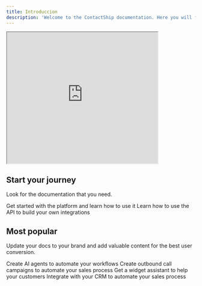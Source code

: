 ```yaml
---
title: Introduccion
description: 'Welcome to the ContactShip documentation. Here you will find everything you need to know about the [Platform](https://google.com) or how to use the [API](https://google.com).'
---
```

<Frame>
<iframe className="block rounded-xl w-full h-[100px]" height="350px" width="401px" src="https://www.youtube.com/embed/_z4Rk6aeyw4?si=fVgbtfRkbRrL-SaB"  title="YouTube video player" frameborder="10" allow="accelerometer; autoplay; clipboard-write; encrypted-media; gyroscope; picture-in-picture; web-share" referrerpolicy="strict-origin-when-cross-origin" allowfullscreen></iframe>
</Frame>


## Start your journey

Look for the documentation that you need.

<CardGroup cols={2}>
  <Card
    title="Platform Guide & Tutorials"
    icon="book"
    href="https://mintlify.com/docs/quickstart"
  >
    Get started with the platform and learn how to use it
  </Card>
  <Card
    title="API Documentation"
    icon="file-code"
    href="https://mintlify.com/docs/development"
  >
    Learn how to use the API to build your own integrations
  </Card>
</CardGroup>

## Most popular

Update your docs to your brand and add valuable content for the best user conversion.

<CardGroup cols={2}>
  <Card
    title="Create AI Agents"
    icon="robot"
    href="https://mintlify.com/docs/settings/global"
  >
    Create AI agents to automate your workflows
  </Card>
  <Card
    title="Outbound Call Campaigns"
    icon="phone"
    href="https://mintlify.com/docs/api-playground/openapi"
  >
    Create outbound call campaigns to automate your sales process
  </Card>
  <Card
    title="Get a Widget Assistant"
    icon="browser"
    href="https://mintlify.com/docs/components/accordion"
  >
    Get a widget assistant to help your customers
  </Card>
  <Card
    title="Integrate with your CRM"
    icon="database"
    href="https://mintlify.com/customers"
  >
    Integrate with your CRM to automate your sales process
  </Card>
</CardGroup>
